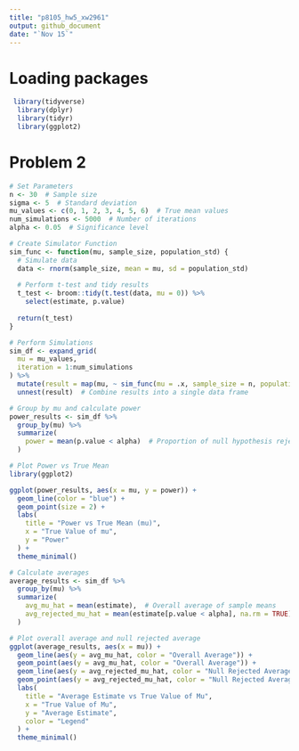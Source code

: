 ```yaml
---
title: "p8105_hw5_xw2961"
output: github_document
date: "`Nov 15`"
---
```


# Loading packages
```r
 library(tidyverse)
  library(dplyr)
  library(tidyr)
  library(ggplot2)
```

# Problem 2
```r
# Set Parameters
n <- 30  # Sample size
sigma <- 5  # Standard deviation
mu_values <- c(0, 1, 2, 3, 4, 5, 6)  # True mean values
num_simulations <- 5000  # Number of iterations
alpha <- 0.05  # Significance level

# Create Simulator Function
sim_func <- function(mu, sample_size, population_std) {
  # Simulate data
  data <- rnorm(sample_size, mean = mu, sd = population_std)
  
  # Perform t-test and tidy results
  t_test <- broom::tidy(t.test(data, mu = 0)) %>%
    select(estimate, p.value)
  
  return(t_test)
}

# Perform Simulations
sim_df <- expand_grid(
  mu = mu_values,
  iteration = 1:num_simulations
) %>%
  mutate(result = map(mu, ~ sim_func(mu = .x, sample_size = n, population_std = sigma))) %>%
  unnest(result)  # Combine results into a single data frame

# Group by mu and calculate power
power_results <- sim_df %>%
  group_by(mu) %>%
  summarize(
    power = mean(p.value < alpha)  # Proportion of null hypothesis rejections
  )

# Plot Power vs True Mean
library(ggplot2)

ggplot(power_results, aes(x = mu, y = power)) +
  geom_line(color = "blue") +
  geom_point(size = 2) +
  labs(
    title = "Power vs True Mean (mu)",
    x = "True Value of mu",
    y = "Power"
  ) +
  theme_minimal()

```
```r
# Calculate averages
average_results <- sim_df %>%
  group_by(mu) %>%
  summarize(
    avg_mu_hat = mean(estimate),  # Overall average of sample means
    avg_rejected_mu_hat = mean(estimate[p.value < alpha], na.rm = TRUE)  # Average sample mean for null rejected
  )

# Plot overall average and null rejected average
ggplot(average_results, aes(x = mu)) +
  geom_line(aes(y = avg_mu_hat, color = "Overall Average")) +
  geom_point(aes(y = avg_mu_hat, color = "Overall Average")) +
  geom_line(aes(y = avg_rejected_mu_hat, color = "Null Rejected Average")) +
  geom_point(aes(y = avg_rejected_mu_hat, color = "Null Rejected Average")) +
  labs(
    title = "Average Estimate vs True Value of Mu",
    x = "True Value of Mu",
    y = "Average Estimate",
    color = "Legend"
  ) +
  theme_minimal()
```

